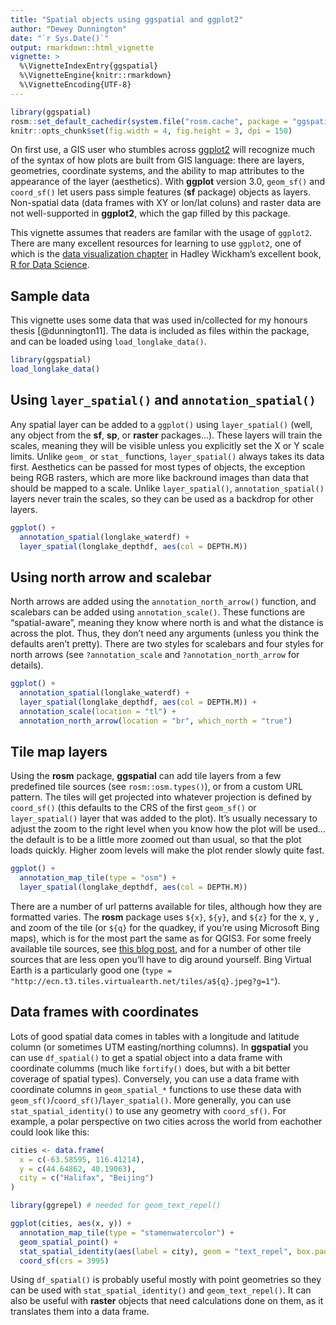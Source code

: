 ```yaml
---
title: "Spatial objects using ggspatial and ggplot2"
author: "Dewey Dunnington"
date: "`r Sys.Date()`"
output: rmarkdown::html_vignette
vignette: >
  %\VignetteIndexEntry{ggspatial}
  %\VignetteEngine{knitr::rmarkdown}
  %\VignetteEncoding{UTF-8}
---
```


```r
library(ggspatial)
rosm::set_default_cachedir(system.file("rosm.cache", package = "ggspatial"))
knitr::opts_chunk$set(fig.width = 4, fig.height = 3, dpi = 150)
```

On first use, a GIS user who stumbles across [ggplot2](https://cran.r-project.org/package=ggplot2) will recognize much of the syntax of how plots are built from GIS language: there are layers, geometries, coordinate systems, and the ability to map attributes to the appearance of the layer (aesthetics). With **ggplot** version 3.0, `geom_sf()` and `coord_sf()` let users pass simple features (**sf** package) objects as layers. Non-spatial data (data frames with XY or lon/lat coluns) and raster data are not well-supported in **ggplot2**, which the gap filled by this package.

This vignette assumes that readers are familar with the usage of `ggplot2`. There are many excellent resources for learning to use `ggplot2`, one of which is the [data visualization chapter](http://r4ds.had.co.nz/data-visualisation.html) in Hadley Wickham's excellent book, [R for Data Science](http://r4ds.had.co.nz).

## Sample data

This vignette uses some data that was used in/collected for my honours thesis [@dunnington11]. The data is included as files within the package, and can be loaded using `load_longlake_data()`.

```r
library(ggspatial)
load_longlake_data()
```

## Using `layer_spatial()` and `annotation_spatial()`

Any spatial layer can be added to a `ggplot()` using `layer_spatial()` (well, any object from the **sf**, **sp**, or **raster** packages...). These layers will train the scales, meaning they will be visible unless you explicitly set the X or Y scale limits. Unlike `geom_` or `stat_` functions, `layer_spatial()` always takes its data first. Aesthetics can be passed for most types of objects, the exception being RGB rasters, which are more like backround images than data that should be mapped to a scale. Unlike `layer_spatial()`, `annotation_spatial()` layers never train the scales, so they can be used as a backdrop for other layers.

```r
ggplot() +
  annotation_spatial(longlake_waterdf) +
  layer_spatial(longlake_depthdf, aes(col = DEPTH.M))
```

## Using north arrow and scalebar

North arrows are added using the `annotation_north_arrow()` function, and scalebars can be added using `annotation_scale()`. These functions are "spatial-aware", meaning they know where north is and what the distance is across the plot. Thus, they don't need any arguments (unless you think the defaults aren't pretty). There are two styles for scalebars and four styles for north arrows (see `?annotation_scale` and `?annotation_north_arrow` for details).

```r
ggplot() +
  annotation_spatial(longlake_waterdf) +
  layer_spatial(longlake_depthdf, aes(col = DEPTH.M)) +
  annotation_scale(location = "tl") +
  annotation_north_arrow(location = "br", which_north = "true")
```

## Tile map layers

Using the **rosm** package, **ggspatial** can add tile layers from a few predefined tile sources (see `rosm::osm.types()`), or from a custom URL pattern. The tiles will get projected into whatever projection is defined by `coord_sf()` (this defaults to the CRS of the first `geom_sf()` or `layer_spatial()` layer that was added to the plot). It's usually necessary to adjust the zoom to the right level when you know how the plot will be used...the default is to be a little more zoomed out than usual, so that the plot loads quickly. Higher zoom levels will make the plot render slowly quite fast.

```r
ggplot() +
  annotation_map_tile(type = "osm") +
  layer_spatial(longlake_depthdf, aes(col = DEPTH.M))
```

There are a number of url patterns available for tiles, although how they are formatted varies. The **rosm** package uses `${x}`, `${y}`, and `${z}` for the x, y , and zoom of the tile (or `${q}` for the quadkey, if you're using Microsoft Bing maps), which is for the most part the same as for QGIS3. For some freely available tile sources, see [this blog post](https://www.xyht.com/spatial-itgis/using-openstreetmap-basemaps-qgis-3-0/), and for a number of other tile sources that are less open you'll have to dig around yourself. Bing Virtual Earth is a particularly good one (`type = "http://ecn.t3.tiles.virtualearth.net/tiles/a${q}.jpeg?g=1"`).

## Data frames with coordinates

Lots of good spatial data comes in tables with a longitude and latitude column (or sometimes UTM easting/northing columns). In **ggspatial** you can use `df_spatial()` to get a spatial object into a data frame with coordinate columms (much like `fortify()` does, but with a bit better coverage of spatial types). Conversely, you can use a data frame with coordinate columns in `geom_spatial_*` functions to use these data with `geom_sf()`/`coord_sf()`/`layer_spatial()`. More generally, you can use `stat_spatial_identity()` to use any geometry with `coord_sf()`. For example, a polar perspective on two cities across the world from eachother could look like this:

```r
cities <- data.frame(
  x = c(-63.58595, 116.41214), 
  y = c(44.64862, 40.19063), 
  city = c("Halifax", "Beijing")
)

library(ggrepel) # needed for geom_text_repel()

ggplot(cities, aes(x, y)) +
  annotation_map_tile(type = "stamenwatercolor") +
  geom_spatial_point() +
  stat_spatial_identity(aes(label = city), geom = "text_repel", box.padding = 1) +
  coord_sf(crs = 3995)
```

Using `df_spatial()` is probably useful mostly with point geometries so they can be used with `stat_spatial_identity()` and `geom_text_repel()`. It can also be useful with **raster** objects that need calculations done on them, as it translates them into a data frame.
